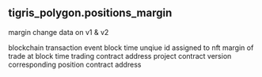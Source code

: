 ## tigris_polygon.positions_margin 
margin change data on v1 &amp; v2


<ParamField path="evt_block_time">
blockchain transaction event block time
</ParamField>
<ParamField path="position_id">
unqiue id assigned to nft
</ParamField>
<ParamField path="margin">
margin of trade at block time
</ParamField>
<ParamField path="project_contract_address">
trading contract address
</ParamField>
<ParamField path="version">
project contract version
</ParamField>
<ParamField path="positions_contract">
corresponding position contract address
</ParamField>
